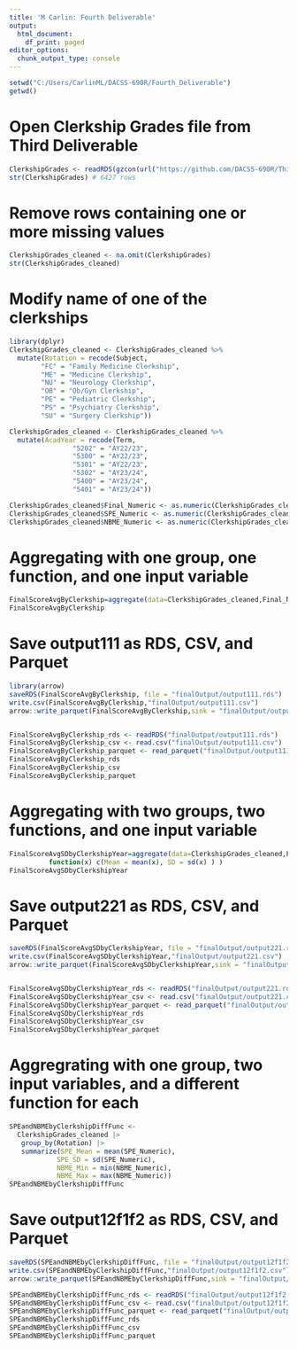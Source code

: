 ```yaml
---
title: 'M Carlin: Fourth Deliverable'
output:
  html_document:
    df_print: paged
editor_options:
  chunk_output_type: console
---
```


```r
setwd("C:/Users/CarlinML/DACSS-690R/Fourth_Deliverable")
getwd()
```

# Open Clerkship Grades file from Third Deliverable
```r
ClerkshipGrades <- readRDS(gzcon(url("https://github.com/DACSS-690R/Third_Deliverable/raw/main/DataConcatenatedMerged/ClerkshipGrades.RDS")))
str(ClerkshipGrades) # 6427 rows
```

# Remove rows containing one or more missing values
```r
ClerkshipGrades_cleaned <- na.omit(ClerkshipGrades)
str(ClerkshipGrades_cleaned)
```

# Modify name of one of the clerkships
```r
library(dplyr)
ClerkshipGrades_cleaned <- ClerkshipGrades_cleaned %>%
  mutate(Rotation = recode(Subject,
        "FC" = "Family Medicine Clerkship",
        "ME" = "Medicine Clerkship",
        "NU" = "Neurology Clerkship",
        "OB" = "Ob/Gyn Clerkship",
        "PE" = "Pediatric Clerkship",
        "PS" = "Psychiatry Clerkship",
        "SU" = "Surgery Clerkship"))

ClerkshipGrades_cleaned <- ClerkshipGrades_cleaned %>%
  mutate(AcadYear = recode(Term,
                "5202" = "AY22/23",
                "5300" = "AY22/23",
                "5301" = "AY22/23",
                "5302" = "AY23/24",
                "5400" = "AY23/24",
                "5401" = "AY23/24"))

ClerkshipGrades_cleaned$Final_Numeric <- as.numeric(ClerkshipGrades_cleaned$Final_Numeric)
ClerkshipGrades_cleaned$SPE_Numeric <- as.numeric(ClerkshipGrades_cleaned$SPE_Numeric)
ClerkshipGrades_cleaned$NBME_Numeric <- as.numeric(ClerkshipGrades_cleaned$NBME_Numeric)
```

# Aggregating with one group, one function, and one input variable
```r
FinalScoreAvgByClerkship=aggregate(data=ClerkshipGrades_cleaned,Final_Numeric~Rotation,mean)
FinalScoreAvgByClerkship
```

# Save output111 as RDS, CSV, and Parquet
```r
library(arrow)
saveRDS(FinalScoreAvgByClerkship, file = "finalOutput/output111.rds") 
write.csv(FinalScoreAvgByClerkship,"finalOutput/output111.csv")
arrow::write_parquet(FinalScoreAvgByClerkship,sink = "finalOutput/output111.parquet")


FinalScoreAvgByClerkship_rds <- readRDS("finalOutput/output111.rds")
FinalScoreAvgByClerkship_csv <- read.csv("finalOutput/output111.csv")
FinalScoreAvgByClerkship_parquet <- read_parquet("finalOutput/output111.parquet")
FinalScoreAvgByClerkship_rds
FinalScoreAvgByClerkship_csv
FinalScoreAvgByClerkship_parquet
```

# Aggregating with two groups, two functions, and one input variable
```r
FinalScoreAvgSDbyClerkshipYear=aggregate(data=ClerkshipGrades_cleaned,Final_Numeric~Rotation + AcadYear,
          function(x) c(Mean = mean(x), SD = sd(x) ) )
FinalScoreAvgSDbyClerkshipYear
```

# Save output221 as RDS, CSV, and Parquet
```r
saveRDS(FinalScoreAvgSDbyClerkshipYear, file = "finalOutput/output221.rds") 
write.csv(FinalScoreAvgSDbyClerkshipYear,"finalOutput/output221.csv")
arrow::write_parquet(FinalScoreAvgSDbyClerkshipYear,sink = "finalOutput/output221.parquet")


FinalScoreAvgSDbyClerkshipYear_rds <- readRDS("finalOutput/output221.rds")
FinalScoreAvgSDbyClerkshipYear_csv <- read.csv("finalOutput/output221.csv")
FinalScoreAvgSDbyClerkshipYear_parquet <- read_parquet("finalOutput/output221.parquet")
FinalScoreAvgSDbyClerkshipYear_rds
FinalScoreAvgSDbyClerkshipYear_csv
FinalScoreAvgSDbyClerkshipYear_parquet
```

# Aggregrating with one group, two input variables, and a different function for each
```r
SPEandNBMEbyClerkshipDiffFunc <- 
  ClerkshipGrades_cleaned |>
   group_by(Rotation) |>
   summarize(SPE_Mean = mean(SPE_Numeric),
            SPE_SD = sd(SPE_Numeric),
            NBME_Min = min(NBME_Numeric),
            NBME_Max = max(NBME_Numeric))
SPEandNBMEbyClerkshipDiffFunc
```

# Save output12f1f2 as RDS, CSV, and Parquet
```r
saveRDS(SPEandNBMEbyClerkshipDiffFunc, file = "finalOutput/output12f1f2.rds") 
write.csv(SPEandNBMEbyClerkshipDiffFunc,"finalOutput/output12f1f2.csv")
arrow::write_parquet(SPEandNBMEbyClerkshipDiffFunc,sink = "finalOutput/output12f1f2.parquet")

SPEandNBMEbyClerkshipDiffFunc_rds <- readRDS("finalOutput/output12f1f2.rds")
SPEandNBMEbyClerkshipDiffFunc_csv <- read.csv("finalOutput/output12f1f2.csv")
SPEandNBMEbyClerkshipDiffFunc_parquet <- read_parquet("finalOutput/output12f1f2.parquet")
SPEandNBMEbyClerkshipDiffFunc_rds
SPEandNBMEbyClerkshipDiffFunc_csv
SPEandNBMEbyClerkshipDiffFunc_parquet
```

